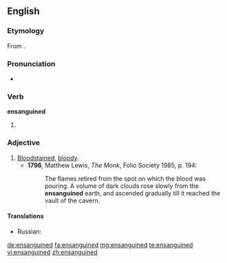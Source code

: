 ==English==

===Etymology===
From {{term|ensanguine}}.

===Pronunciation===
* {{a|UK}} {{IPA|/ɛnˈsaŋɡwɪnd/}}

===Verb===
'''ensanguined'''

# {{past of|ensanguine}}

===Adjective===
{{en-adj}}

# [[bloodstained|Bloodstained]], [[bloody]].
#* '''1796''', Matthew Lewis, ''The Monk'', Folio Society 1985, p. 194:
#*: The flames retired from the spot on which the blood was pouring.  A volume of dark clouds rose slowly from the '''ensanguined''' earth, and ascended gradually till it reached the vault of the cavern.
====Translations====
{{trans-top|bloodstained, bloody}}
* Russian: {{t|ru|окровавленный|m|tr=okrovávlennyj|sc=Cyrl}}
{{trans-mid}}
{{trans-bottom}}

[[de:ensanguined]]
[[fa:ensanguined]]
[[mg:ensanguined]]
[[te:ensanguined]]
[[vi:ensanguined]]
[[zh:ensanguined]]